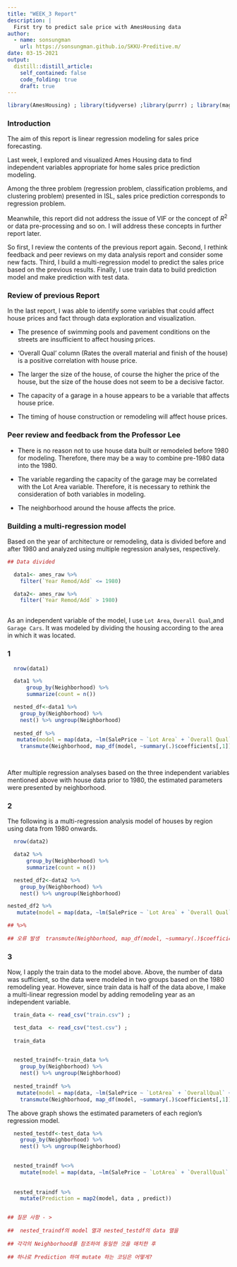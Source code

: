 ```yaml
---
title: "WEEK_3 Report"
description: |
  First try to predict sale price with AmesHousing data
author:
  - name: sonsungman
    url: https://sonsungman.github.io/SKKU-Preditive.m/
date: 03-15-2021
output:
  distill::distill_article:
    self_contained: false
    code_folding: true
    draft: true
---
```

```r
library(AmesHousing) ; library(tidyverse) ;library(purrr) ; library(magrittr)
```


### Introduction



The aim of this report is linear regression modeling for sales price forecasting.



Last week, I explored and visualized Ames Housing data to find independent variables appropriate for home sales price prediction modeling.



Among the three problem (regression problem, classification problems, and clustering problem) presented in ISL, sales price prediction corresponds to regression problem. 



Meanwhile, this report did not address the issue of VIF or the concept of $R^{2}$ or data pre-processing and so on. I will address these concepts in further report later.



So first, I review the contents of the previous report again. Second, I rethink feedback and peer reviews on my data analysis report and consider some new facts. Third, I build a multi-regression model to predict the sales price based on the previous results. Finally, I use train data to build prediction model and make prediction with test data.



### Review of previous Report


In the last report, I was able to identify some variables that could affect house prices and fact through data exploration and visualization.


 - The presence of swimming pools and pavement conditions on the streets are insufficient to affect housing prices.
 
 
 - 'Overall Qual' column (Rates the overall material and finish of the house) is a positive correlation with house price.
 
 
 - The larger the size of the house, of course the higher the price of the house, but the size of the house does not seem to be a decisive factor.
 
 
 - The capacity of a garage in a house appears to be a variable that affects house price.
 
 
 - The timing of house construction or remodeling will affect house prices.
 
 
 
### Peer review and feedback from the Professor Lee



 - There is no reason not to use house data built or remodeled before 1980 for modeling. Therefore, there may be a way to combine pre-1980 data into the 1980.
 
 
 - The variable regarding the capacity of the garage may be correlated with the Lot Area variable. Therefore, it is necessary to rethink the consideration of both variables in modeling.
 
 
 - The neighborhood around the house affects the price.
 


### Building a multi-regression model


Based on the year of architecture or remodeling, data is divided before and after 1980 and analyzed using multiple regression analyses, respectively.



```r
## Data divided

  data1<- ames_raw %>%
    filter(`Year Remod/Add` <= 1980)

  data2<- ames_raw %>%
    filter(`Year Remod/Add` > 1980)
  
```


As an independent variable of the model, I use `Lot Area`, `Overall Qual`,and `Garage Cars`. It was modeled by dividing the housing according to the area in which it was located.


### 1


```r
  nrow(data1)

  data1 %>% 
      group_by(Neighborhood) %>%
      summarize(count = n())  
```

```r


  nested_df<-data1 %>% 
    group_by(Neighborhood) %>%
    nest() %>% ungroup(Neighborhood)
    
  nested_df %>%
   mutate(model = map(data, ~lm(SalePrice ~ `Lot Area` + `Overall Qual` + `Garage Cars` , data=.))) %>%
    transmute(Neighborhood, map_df(model, ~summary(.)$coefficients[,1]))

  
```


After multiple regression analyses based on the three independent variables mentioned above with house data prior to 1980, the estimated parameters were presented by neighborhood.


### 2

The following is a multi-regression analysis model of houses by region using data from 1980 onwards.

```r
  nrow(data2)

  data2 %>% 
      group_by(Neighborhood) %>%
      summarize(count = n())  
```


```r

  nested_df2<-data2 %>% 
    group_by(Neighborhood) %>%
    nest() %>% ungroup(Neighborhood)

nested_df2 %>%
   mutate(model = map(data, ~lm(SalePrice ~ `Lot Area` + `Overall Qual` + `Garage Cars` , data=.))) 

## %>%
  
## 오류 발생  transmute(Neighborhood, map_df(model, ~summary(.)$coefficients[,1]))

```



### 3



Now, I apply the train data to the model above. Above, the number of data was sufficient, so the data were modeled in two groups based on the 1980 remodeling year. However, since train data is half of the data above, I make a multi-linear regression model by adding remodeling year as an independent variable.



```r
  
  train_data <- read_csv("train.csv") ;

  test_data  <- read_csv("test.csv") ;
  
  train_data
  
```


```r

  nested_traindf<-train_data %>% 
    group_by(Neighborhood) %>%
    nest() %>% ungroup(Neighborhood)
    
  nested_traindf %>%
   mutate(model = map(data, ~lm(SalePrice ~ `LotArea` + `OverallQual` + `GarageCars` + `YearRemodAdd` , data=.))) %>%
    transmute(Neighborhood, map_df(model, ~summary(.)$coefficients[,1]))

```


The above graph shows the estimated parameters of each region's regression model.


```r

  nested_testdf<-test_data %>% 
    group_by(Neighborhood) %>%
    nest() %>% ungroup(Neighborhood)
  

  nested_traindf %<>% 
    mutate(model = map(data, ~lm(SalePrice ~ `LotArea` + `OverallQual` + `GarageCars` + `YearRemodAdd`, data=.)))
  
  
  nested_traindf %>%
    mutate(Prediction = map2(model, data , predict))


## 질문 사항 - > 
  
##  nested_traindf의 model 열과 nested_testdf의 data 열을
  
## 각각의 Neighborhood를 참조하여 동일한 것을 매치한 후 
  
## 하나로 Prediction 하여 mutate 하는 코딩은 어떻게? 
  
```


